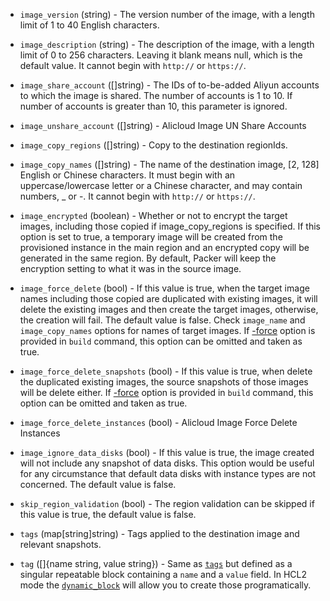 <!-- Code generated from the comments of the AlicloudImageConfig struct in builder/alicloud/ecs/image_config.go; DO NOT EDIT MANUALLY -->

-   `image_version` (string) - The version number of the image, with a length
    limit of 1 to 40 English characters.
    
-   `image_description` (string) - The description of the image, with a length
    limit of 0 to 256 characters. Leaving it blank means null, which is the
    default value. It cannot begin with `http://` or `https://`.
    
-   `image_share_account` ([]string) - The IDs of to-be-added Aliyun
    accounts to which the image is shared. The number of accounts is 1 to 10.
    If number of accounts is greater than 10, this parameter is ignored.
    
-   `image_unshare_account` ([]string) - Alicloud Image UN Share Accounts
-   `image_copy_regions` ([]string) - Copy to the destination regionIds.
    
-   `image_copy_names` ([]string) - The name of the destination image,
    [2, 128] English or Chinese characters. It must begin with an
    uppercase/lowercase letter or a Chinese character, and may contain numbers,
    _ or -. It cannot begin with `http://` or `https://`.
    
-   `image_encrypted` (boolean) - Whether or not to encrypt the target images,            including those copied if image_copy_regions is specified. If this option
    is set to true, a temporary image will be created from the provisioned
    instance in the main region and an encrypted copy will be generated in the
    same region. By default, Packer will keep the encryption setting to what
    it was in the source image.
    
-   `image_force_delete` (bool) - If this value is true, when the target image names including those
    copied are duplicated with existing images, it will delete the existing
    images and then create the target images, otherwise, the creation will
    fail. The default value is false. Check `image_name` and
    `image_copy_names` options for names of target images. If
    [-force](/docs/commands/build#force) option is
    provided in `build` command, this option can be omitted and taken as
    true.
    
-   `image_force_delete_snapshots` (bool) - If this value is true, when delete the duplicated existing images, the
    source snapshots of those images will be delete either. If
    [-force](/docs/commands/build#force) option is
    provided in `build` command, this option can be omitted and taken as
    true.
    
-   `image_force_delete_instances` (bool) - Alicloud Image Force Delete Instances
-   `image_ignore_data_disks` (bool) - If this value is true, the image
    created will not include any snapshot of data disks. This option would be
    useful for any circumstance that default data disks with instance types are
    not concerned. The default value is false.
    
-   `skip_region_validation` (bool) - The region validation can be skipped
    if this value is true, the default value is false.
    
-   `tags` (map[string]string) - Tags applied to the destination image and relevant snapshots.
    
-   `tag` ([]{name string, value string}) - Same as [`tags`](#tags) but defined as a singular repeatable block
    containing a `name` and a `value` field. In HCL2 mode the
    [`dynamic_block`](/docs/configuration/from-1.5/expressions#dynamic-blocks)
    will allow you to create those programatically.
    